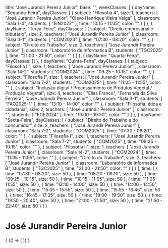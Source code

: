   title: "José Jurandir Pereira Junior",
  base: "",
  weekClasses: [
    {
      dayName: "Segunda-Feira",
      dayClasses: [
        {
          subject: "Filosofia 4",
          size: 1,
          teachers: [
            "José Jurandir Pereira Junior",
            "Olavo Henrique Vieira Veiga"
          ],
          classroom: "Sala 1-4",
          students: [
            "EIN2022"
          ],
          time: "10:15 - 11:05",
          color: ""
        }
      ]
    },
    {
      dayName: "Terça-Feira",
      dayClasses: [
        {
          subject: "Direito empresarial e tributário",
          size: 2,
          teachers: [
            "José Jurandir Pereira Junior"
          ],
          classroom: "Sala 3-1",
          students: [
            "COM2023"
          ],
          time: "07:30 - 08:20",
          color: ""
        },
        {
          subject: "Direito do Trabalho",
          size: 2,
          teachers: [
            "José Jurandir Pereira Junior"
          ],
          classroom: "Laboratório de Informatica B",
          students: [
            "TGC2025"
          ],
          time: "21:00 - 21:50",
          color: ""
        }
      ]
    },
    {
      dayName: "Quarta-Feira",
      dayClasses: []
    },
    {
      dayName: "Quinta-Feira",
      dayClasses: [
        {
          subject: "Filosofia II",
          size: 1,
          teachers: [
            "José Jurandir Pereira Junior"
          ],
          classroom: "Sala 14-2",
          students: [
            "COM2024"
          ],
          time: "09:25 - 10:15",
          color: ""
        },
        {
          subject: "Filosofia I",
          size: 1,
          teachers: [
            "José Jurandir Pereira Junior"
          ],
          classroom: "Sala 7-2",
          students: [
            "COM2025"
          ],
          time: "11:05 - 11:55",
          color: ""
        },
        {
          subject: "Inclusão digital / Processamento de Produtos Vegetal / Produção Vegetal",
          size: 4,
          teachers: [
            "Elias Franco",
            "Fernanda da Silva Ferreira",
            "José Jurandir Pereira Junior"
          ],
          classroom: "Sala 3-1",
          students: [
            "FAO2025-1"
          ],
          time: "13:10 - 14:00",
          color: ""
        },
        {
          subject: "Filosofia, ética e cidadania",
          size: 2,
          teachers: [
            "José Jurandir Pereira Junior"
          ],
          classroom: "",
          students: [
            "EGE2024"
          ],
          time: "19:00 - 19:50",
          color: ""
        }
      ]
    },
    {
      dayName: "Sexta-Feira",
      dayClasses: [
        {
          subject: "Direito do Trabalho e do consumidor",
          size: 2,
          teachers: [
            "José Jurandir Pereira Junior"
          ],
          classroom: "Sala 7-2",
          students: [
            "COM2025"
          ],
          time: "07:30 - 08:20",
          color: ""
        },
        {
          subject: "Filosofia I",
          size: 1,
          teachers: [
            "José Jurandir Pereira Junior"
          ],
          classroom: "Sala 7-2",
          students: [
            "COM2025"
          ],
          time: "09:25 - 10:15",
          color: ""
        },
        {
          subject: "Filosofia II",
          size: 1,
          teachers: [
            "José Jurandir Pereira Junior"
          ],
          classroom: "Sala 14-2",
          students: [
            "COM2024"
          ],
          time: "11:05 - 11:55",
          color: ""
        },
        {
          subject: "Direito do Trabalho",
          size: 2,
          teachers: [
            "José Jurandir Pereira Junior"
          ],
          classroom: "Laboratório de Informatica B",
          students: [
            "TGC2025"
          ],
          time: "21:00 - 21:50",
          color: ""
        }
      ]
    }
  ],
  time: [
    {
      time: "07:30 - 08:20",
      size: 50
    },
    {
      time: "08:20 - 09:10",
      size: 50
    },
    {
      time: "09:25 - 10:15",
      size: 50
    },
    {
      time: "10:15 - 11:05",
      size: 50
    },
    {
      time: "11:05 - 11:55",
      size: 50
    },
    {
      time: "13:10 - 14:00",
      size: 50
    },
    {
      time: "14:00 - 14:50",
      size: 50
    },
    {
      time: "15:05 - 15:55",
      size: 50
    },
    {
      time: "15:55 - 16:45",
      size: 50
    },
    {
      time: "16:45 - 17:35",
      size: 50
    },
    {
      time: "19:00 - 19:50",
      size: 50
    },
    {
      time: "19:50 - 20:40",
      size: 50
    },
    {
      time: "21:00 - 21:50",
      size: 50
    },
    {
      time: "21:50 - 22:40",
      size: 50
    }
  ]
}

# José Jurandir Pereira Junior

<div>
  {
    <BrowserOnly>
      {() => (
        <Grid
          title={data.title}
          weekClasses={data.weekClasses}
          time={data.time}
        />
      )}
    </BrowserOnly>
  }
</div>
